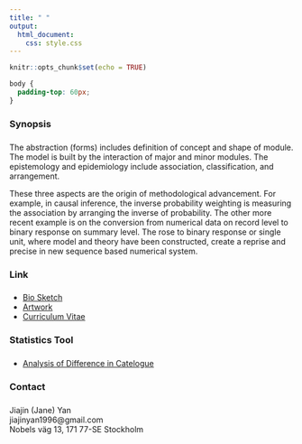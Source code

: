 ```yaml
---
title: " "
output:
  html_document:
    css: style.css
---
```


```r
knitr::opts_chunk$set(echo = TRUE)
```

```css
body {
  padding-top: 60px;
}
```

###
### Synopsis
###

The abstraction (forms) includes definition of concept and shape of module. The model is built by the interaction of major and minor modules. The epistemology and epidemiology include association, classification, and arrangement.

These three aspects are the origin of methodological advancement. For example, in causal inference, the inverse probability weighting is measuring the association by arranging the inverse of probability. The other more recent example is on the conversion from numerical data on record level to binary response on summary level. The rose to binary response or single unit, where model and theory have been constructed, create a reprise and precise in new sequence based numerical system.

###
### Link
###

  * [Bio Sketch](biosketch.pdf)
  * [Artwork](http://janeyan.se)
  * [Curriculum Vitae](cv.pdf)
  
###
### Statistics Tool
###
  * [Analysis of Difference in Catelogue](module_diff-in-catelog.xlsx)

###
### Contact
###
  Jiajin (Jane) Yan <br>
  jiajinyan1996@gmail.com <br>
  Nobels väg 13, 171 77-SE Stockholm
